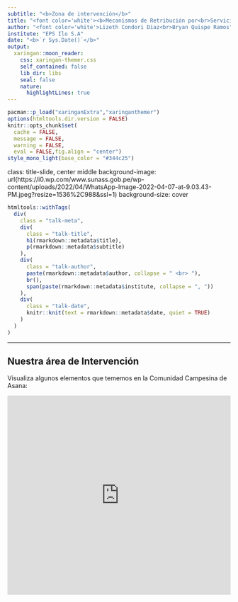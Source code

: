 ```yaml
---
subtitle: "<b>Zona de intervención</b>"
title: "<font color='white'><b>Mecanismos de Retribución por<br>Servicios Ecosistémicos</b>"
author: "<font color='white'>Lizeth Condori Diaz<br>Bryan Quispe Ramos"
institute: "EPS Ilo S.A"
date: "<b>`r Sys.Date()`</b>"
output:
  xaringan::moon_reader:
    css: xaringan-themer.css
    self_contained: false
    lib_dir: libs
    seal: false
    nature:
      highlightLines: true
---
```


```r
pacman::p_load("xaringanExtra","xaringanthemer")
options(htmltools.dir.version = FALSE)
knitr::opts_chunk$set(
  cache = FALSE,
  message = FALSE, 
  warning = FALSE,
  eval = FALSE,fig.align = "center")
style_mono_light(base_color = "#344c25")
```
class: title-slide, center middle
background-image: url(https://i0.wp.com/www.sunass.gob.pe/wp-content/uploads/2022/04/WhatsApp-Image-2022-04-07-at-9.03.43-PM.jpeg?resize=1536%2C988&ssl=1)
background-size: cover
```r
htmltools::withTags(
  div(
    class = "talk-meta",
    div(
      class = "talk-title",
      h1(rmarkdown::metadata$title),
      p(rmarkdown::metadata$subtitle)
    ),
    div(
      class = "talk-author",
      paste(rmarkdown::metadata$author, collapse = " <br> "),
      br(),
      span(paste(rmarkdown::metadata$institute, collapse = ", "))
    ),
    div(
      class = "talk-date",
      knitr::knit(text = rmarkdown::metadata$date, quiet = TRUE)
    )
  )
)
```

---
## Nuestra área de Intervención
Visualiza algunos elementos que tememos en la Comunidad Campesina de Asana:

<iframe width="100%" height="450" frameborder="0" title="Felt Map" src="https://felt.com/embed/map/MRSE-H-YL2D8IAiQoucf0SETYCFBC?loc=-17.0469,-70.46067,12.2z"></iframe>
